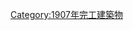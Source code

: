 {{Commonscat|Bridges completed in 1907}}
{{Cat nav 10years|20世紀橋梁|1907||年完工橋梁}}

[[Category:1907年完工建築物|Category:1907年完工建築物]]